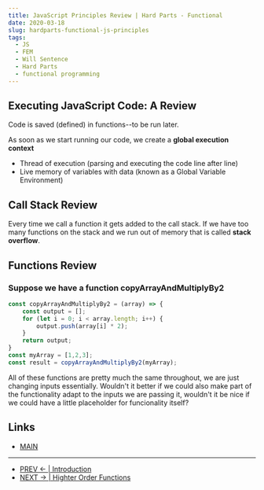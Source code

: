 ```yaml
---
title: JavaScript Principles Review | Hard Parts - Functional
date: 2020-03-18
slug: hardparts-functional-js-principles
tags:
  - JS
  - FEM
  - Will Sentence
  - Hard Parts
  - functional programming
---
```

## Executing JavaScript Code: A Review

Code is saved (defined) in functions--to be run later.

As soon as we start running our code, we create a **global execution context**

- Thread of execution (parsing and executing the code line after line)
- Live memory of variables with data (known as a Global Variable Environment)


## Call Stack Review
Every time we call a function it gets added to the call stack. If we have too many functions on the stack and we run out of memory that is called **stack overflow**.


## Functions Review

### Suppose we have a function copyArrayAndMultiplyBy2
```js
const copyArrayAndMultiplyBy2 = (array) => {
    const output = [];
    for (let i = 0; i < array.length; i++) {
        output.push(array[i] * 2);
    }
    return output;
}
const myArray = [1,2,3];
const result = copyArrayAndMultiplyBy2(myArray);
```
All of these functions are pretty much the same throughout, we are just changing inputs essentially. Wouldn't it better if we could also make part of the functionality adapt to the inputs we are passing it, wouldn't it be nice if we could have a little placeholder for funcionality itself?


## Links
- [MAIN](/hardparts-functional-main)
---- 
- [PREV ← | Introduction](/hardparts-functional-main)
- [NEXT → | Highter Order Functions ](/hardparts-functional-higher-order-functions)